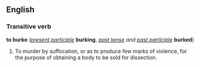 ==English==
===Transitive verb===
'''to burke''' (''[[present participle]]'' '''burking''', ''[[past tense]] and [[past participle]]'' '''burked''')

#To murder by suffocation, or as to produce few marks of violence, for the purpose of obtaining a body to be sold for dissection.